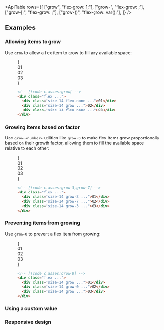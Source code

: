 

<ApiTable
  rows={[
    ["grow", "flex-grow: 1;"],
    ["grow-<number>", "flex-grow: <number>;"],
    ["grow-[<value>]", "flex-grow: <value>;"],
    ["grow-(<custom-property>)", "flex-grow: var(<custom-property>);"],
  ]}
/>

## Examples

### Allowing items to grow

Use `grow` to allow a flex item to grow to fill any available space:

<Figure>

<Example resizable>
  {
    <div className="grid grid-cols-1">
      <Stripes border className="col-start-1 row-start-1 rounded-lg" />
      <div className="col-start-1 row-start-1 flex gap-4 rounded-lg font-mono text-sm leading-6 font-bold text-white">
        <div className="flex size-14 flex-none items-center justify-center rounded-lg bg-sky-300 dark:bg-sky-800 dark:text-sky-400">
          01
        </div>
        <div className="flex size-14 grow items-center justify-center rounded-lg bg-sky-500 p-4">02</div>
        <div className="flex size-14 flex-none items-center justify-center rounded-lg bg-sky-300 p-4 dark:bg-sky-800 dark:text-sky-400">
          03
        </div>
      </div>
    </div>
  }
</Example>

```html
<!-- [!code classes:grow] -->
<div class="flex ...">
  <div class="size-14 flex-none ...">01</div>
  <div class="size-14 grow ...">02</div>
  <div class="size-14 flex-none ...">03</div>
</div>
```

</Figure>

### Growing items based on factor

Use `grow-<number>` utilities like `grow-3` to make flex items grow proportionally based on their growth factor, allowing them to fill the available space relative to each other:

<Figure>

<Example resizable>
  {
    <div className="grid grid-cols-1">
      <Stripes border className="col-start-1 row-start-1 rounded-lg" />
      <div className="col-start-1 row-start-1 flex gap-4 rounded-lg font-mono text-sm leading-6 font-bold text-white">
        <div className="flex size-14 grow-3 items-center justify-center rounded-lg bg-indigo-300 dark:bg-indigo-800 dark:text-indigo-400">
          01
        </div>
        <div className="flex size-14 grow-7 items-center justify-center rounded-lg bg-indigo-500 p-4">02</div>
        <div className="flex size-14 grow-3 items-center justify-center rounded-lg bg-indigo-300 p-4 dark:bg-indigo-800 dark:text-indigo-400">
          03
        </div>
      </div>
    </div>
  }
</Example>

```html
<!-- [!code classes:grow-3,grow-7] -->
<div class="flex ...">
  <div class="size-14 grow-3 ...">01</div>
  <div class="size-14 grow-7 ...">02</div>
  <div class="size-14 grow-3 ...">03</div>
</div>
```

</Figure>

### Preventing items from growing

Use `grow-0` to prevent a flex item from growing:

<Figure>

<Example resizable>
  {
    <div className="grid grid-cols-1">
      <Stripes border className="col-start-1 row-start-1 rounded-lg" />
      <div className="col-start-1 row-start-1 flex gap-4 rounded-lg font-mono text-sm leading-6 font-bold text-white">
        <div className="flex size-14 grow items-center justify-center rounded-lg bg-pink-300 p-4 dark:bg-pink-800 dark:text-pink-400">
          01
        </div>
        <div className="flex size-14 shrink-0 grow-0 items-center justify-center rounded-lg bg-pink-500">02</div>
        <div className="hidden size-14 grow items-center justify-center rounded-lg bg-pink-300 p-4 md:flex dark:bg-pink-800 dark:text-pink-400">
          03
        </div>
      </div>
    </div>
  }
</Example>

```html
<!-- [!code classes:grow-0] -->
<div class="flex ...">
  <div class="size-14 grow ...">01</div>
  <div class="size-14 grow-0 ...">02</div>
  <div class="size-14 grow ...">03</div>
</div>
```

</Figure>

### Using a custom value

<UsingACustomValue utility="grow" name="flex grow factor" value="25vw" />

### Responsive design

<ResponsiveDesign property="flex-grow" defaultClass="grow" featuredClass="grow-0" />
